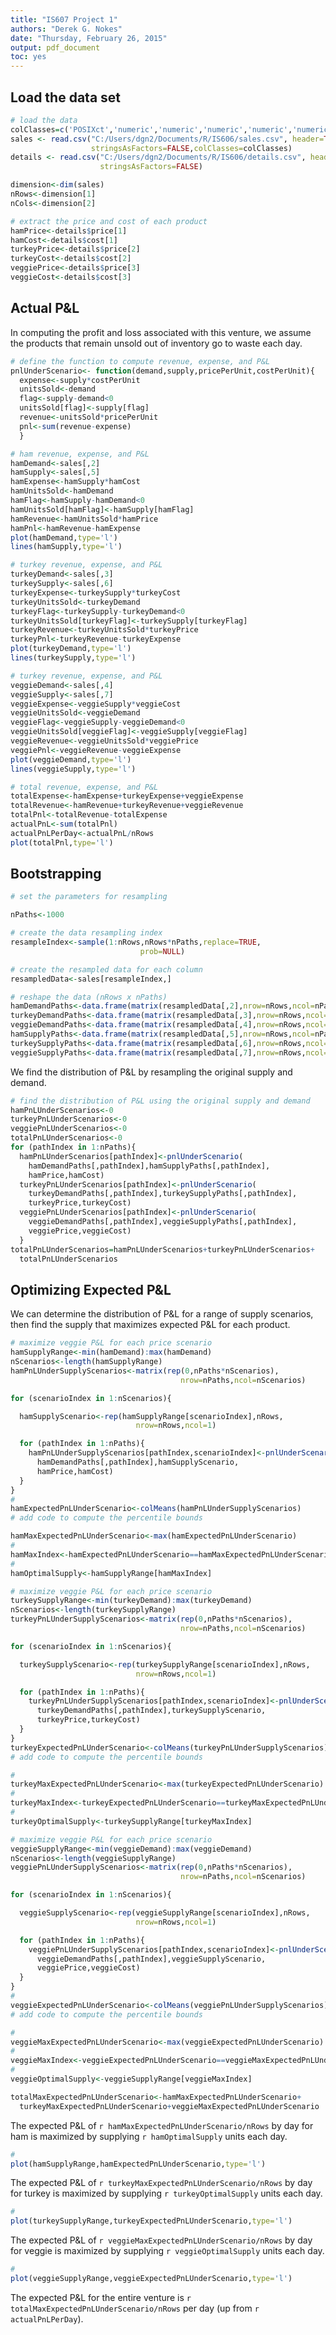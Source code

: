 ```yaml
---
title: "IS607 Project 1"
authors: "Derek G. Nokes"
date: "Thursday, February 26, 2015"
output: pdf_document
toc: yes
---
```


\pagebreak

## Load the data set

```r

# load the data
colClasses=c('POSIXct','numeric','numeric','numeric','numeric','numeric','numeric')
sales <- read.csv("C:/Users/dgn2/Documents/R/IS606/sales.csv", header=TRUE, 
                  stringsAsFactors=FALSE,colClasses=colClasses)
details <- read.csv("C:/Users/dgn2/Documents/R/IS606/details.csv", header=TRUE,
                    stringsAsFactors=FALSE)

dimension<-dim(sales)
nRows<-dimension[1]
nCols<-dimension[2]

# extract the price and cost of each product
hamPrice<-details$price[1]
hamCost<-details$cost[1]
turkeyPrice<-details$price[2]
turkeyCost<-details$cost[2]
veggiePrice<-details$price[3]
veggieCost<-details$cost[3]
```

## Actual P&L

In computing the profit and loss associated with this venture, we assume
the products that remain unsold out of inventory go to waste each day.

```r
# define the function to compute revenue, expense, and P&L
pnlUnderScenario<- function(demand,supply,pricePerUnit,costPerUnit){
  expense<-supply*costPerUnit
  unitsSold<-demand
  flag<-supply-demand<0
  unitsSold[flag]<-supply[flag]
  revenue<-unitsSold*pricePerUnit
  pnl<-sum(revenue-expense)
  }

```


```r
# ham revenue, expense, and P&L
hamDemand<-sales[,2]
hamSupply<-sales[,5]
hamExpense<-hamSupply*hamCost
hamUnitsSold<-hamDemand
hamFlag<-hamSupply-hamDemand<0
hamUnitsSold[hamFlag]<-hamSupply[hamFlag]
hamRevenue<-hamUnitsSold*hamPrice
hamPnl<-hamRevenue-hamExpense
plot(hamDemand,type='l')
lines(hamSupply,type='l')
```


```r
# turkey revenue, expense, and P&L
turkeyDemand<-sales[,3]
turkeySupply<-sales[,6]
turkeyExpense<-turkeySupply*turkeyCost
turkeyUnitsSold<-turkeyDemand
turkeyFlag<-turkeySupply-turkeyDemand<0
turkeyUnitsSold[turkeyFlag]<-turkeySupply[turkeyFlag]
turkeyRevenue<-turkeyUnitsSold*turkeyPrice
turkeyPnl<-turkeyRevenue-turkeyExpense
plot(turkeyDemand,type='l')
lines(turkeySupply,type='l')
```

```r
# turkey revenue, expense, and P&L
veggieDemand<-sales[,4]
veggieSupply<-sales[,7]
veggieExpense<-veggieSupply*veggieCost
veggieUnitsSold<-veggieDemand
veggieFlag<-veggieSupply-veggieDemand<0
veggieUnitsSold[veggieFlag]<-veggieSupply[veggieFlag]
veggieRevenue<-veggieUnitsSold*veggiePrice
veggiePnl<-veggieRevenue-veggieExpense
plot(veggieDemand,type='l')
lines(veggieSupply,type='l')
```

```r
# total revenue, expense, and P&L
totalExpense<-hamExpense+turkeyExpense+veggieExpense
totalRevenue<-hamRevenue+turkeyRevenue+veggieRevenue
totalPnl<-totalRevenue-totalExpense
actualPnL<-sum(totalPnl)
actualPnLPerDay<-actualPnL/nRows
plot(totalPnl,type='l')
```

## Bootstrapping


```r
# set the parameters for resampling

nPaths<-1000

# create the data resampling index
resampleIndex<-sample(1:nRows,nRows*nPaths,replace=TRUE,
                             prob=NULL)

# create the resampled data for each column
resampledData<-sales[resampleIndex,]
```


```r
# reshape the data (nRows x nPaths)
hamDemandPaths<-data.frame(matrix(resampledData[,2],nrow=nRows,ncol=nPaths))
turkeyDemandPaths<-data.frame(matrix(resampledData[,3],nrow=nRows,ncol=nPaths))
veggieDemandPaths<-data.frame(matrix(resampledData[,4],nrow=nRows,ncol=nPaths))
hamSupplyPaths<-data.frame(matrix(resampledData[,5],nrow=nRows,ncol=nPaths))
turkeySupplyPaths<-data.frame(matrix(resampledData[,6],nrow=nRows,ncol=nPaths))
veggieSupplyPaths<-data.frame(matrix(resampledData[,7],nrow=nRows,ncol=nPaths))
```

We find the distribution of P&L by resampling the original 
supply and demand.

```r
# find the distribution of P&L using the original supply and demand
hamPnLUnderScenarios<-0
turkeyPnLUnderScenarios<-0
veggiePnLUnderScenarios<-0
totalPnLUnderScenarios<-0
for (pathIndex in 1:nPaths){
  hamPnLUnderScenarios[pathIndex]<-pnlUnderScenario(
    hamDemandPaths[,pathIndex],hamSupplyPaths[,pathIndex],
    hamPrice,hamCost)
  turkeyPnLUnderScenarios[pathIndex]<-pnlUnderScenario(
    turkeyDemandPaths[,pathIndex],turkeySupplyPaths[,pathIndex],
    turkeyPrice,turkeyCost)
  veggiePnLUnderScenarios[pathIndex]<-pnlUnderScenario(
    veggieDemandPaths[,pathIndex],veggieSupplyPaths[,pathIndex],
    veggiePrice,veggieCost)  
  }
totalPnLUnderScenarios=hamPnLUnderScenarios+turkeyPnLUnderScenarios+
  totalPnLUnderScenarios
```

## Optimizing Expected P&L

We can determine the distribution of P&L for a range of supply scenarios,
then find the supply that maximizes expected P&L for each product.

```r
# maximize veggie P&L for each price scenario
hamSupplyRange<-min(hamDemand):max(hamDemand)
nScenarios<-length(hamSupplyRange)
hamPnLUnderSupplyScenarios<-matrix(rep(0,nPaths*nScenarios),
                                      nrow=nPaths,ncol=nScenarios)

for (scenarioIndex in 1:nScenarios){

  hamSupplyScenario<-rep(hamSupplyRange[scenarioIndex],nRows,
                            nrow=nRows,ncol=1)

  for (pathIndex in 1:nPaths){
    hamPnLUnderSupplyScenarios[pathIndex,scenarioIndex]<-pnlUnderScenario(
      hamDemandPaths[,pathIndex],hamSupplyScenario,
      hamPrice,hamCost)
  }
}
#
hamExpectedPnLUnderScenario<-colMeans(hamPnLUnderSupplyScenarios)
# add code to compute the percentile bounds

hamMaxExpectedPnLUnderScenario<-max(hamExpectedPnLUnderScenario)
#
hamMaxIndex<-hamExpectedPnLUnderScenario==hamMaxExpectedPnLUnderScenario
#
hamOptimalSupply<-hamSupplyRange[hamMaxIndex]
```

```r
# maximize veggie P&L for each price scenario
turkeySupplyRange<-min(turkeyDemand):max(turkeyDemand)
nScenarios<-length(turkeySupplyRange)
turkeyPnLUnderSupplyScenarios<-matrix(rep(0,nPaths*nScenarios),
                                      nrow=nPaths,ncol=nScenarios)

for (scenarioIndex in 1:nScenarios){

  turkeySupplyScenario<-rep(turkeySupplyRange[scenarioIndex],nRows,
                            nrow=nRows,ncol=1)

  for (pathIndex in 1:nPaths){
    turkeyPnLUnderSupplyScenarios[pathIndex,scenarioIndex]<-pnlUnderScenario(
      turkeyDemandPaths[,pathIndex],turkeySupplyScenario,
      turkeyPrice,turkeyCost)
  }
}
turkeyExpectedPnLUnderScenario<-colMeans(turkeyPnLUnderSupplyScenarios)
# add code to compute the percentile bounds

#
turkeyMaxExpectedPnLUnderScenario<-max(turkeyExpectedPnLUnderScenario)
#
turkeyMaxIndex<-turkeyExpectedPnLUnderScenario==turkeyMaxExpectedPnLUnderScenario
#
turkeyOptimalSupply<-turkeySupplyRange[turkeyMaxIndex]
```

```r
# maximize veggie P&L for each price scenario
veggieSupplyRange<-min(veggieDemand):max(veggieDemand)
nScenarios<-length(veggieSupplyRange)
veggiePnLUnderSupplyScenarios<-matrix(rep(0,nPaths*nScenarios),
                                      nrow=nPaths,ncol=nScenarios)

for (scenarioIndex in 1:nScenarios){

  veggieSupplyScenario<-rep(veggieSupplyRange[scenarioIndex],nRows,
                            nrow=nRows,ncol=1)

  for (pathIndex in 1:nPaths){
    veggiePnLUnderSupplyScenarios[pathIndex,scenarioIndex]<-pnlUnderScenario(
      veggieDemandPaths[,pathIndex],veggieSupplyScenario,
      veggiePrice,veggieCost)
  }
}
#
veggieExpectedPnLUnderScenario<-colMeans(veggiePnLUnderSupplyScenarios)
# add code to compute the percentile bounds

#
veggieMaxExpectedPnLUnderScenario<-max(veggieExpectedPnLUnderScenario)
#
veggieMaxIndex<-veggieExpectedPnLUnderScenario==veggieMaxExpectedPnLUnderScenario
#
veggieOptimalSupply<-veggieSupplyRange[veggieMaxIndex]
```


```r
totalMaxExpectedPnLUnderScenario<-hamMaxExpectedPnLUnderScenario+
  turkeyMaxExpectedPnLUnderScenario+veggieMaxExpectedPnLUnderScenario
```

The expected P&L of `r hamMaxExpectedPnLUnderScenario/nRows` by day for ham
is maximized by supplying `r hamOptimalSupply` units each day.

```r
#
plot(hamSupplyRange,hamExpectedPnLUnderScenario,type='l')
```

The expected P&L of `r turkeyMaxExpectedPnLUnderScenario/nRows` by day for 
turkey is maximized by supplying `r turkeyOptimalSupply` units each day.

```r
#
plot(turkeySupplyRange,turkeyExpectedPnLUnderScenario,type='l')
```

The expected P&L of `r veggieMaxExpectedPnLUnderScenario/nRows` by day for 
veggie is maximized by supplying `r veggieOptimalSupply` units each day.

```r
#
plot(veggieSupplyRange,veggieExpectedPnLUnderScenario,type='l')

```

The expected P&L for the entire venture is `r totalMaxExpectedPnLUnderScenario/nRows`
per day (up from `r actualPnLPerDay`).

